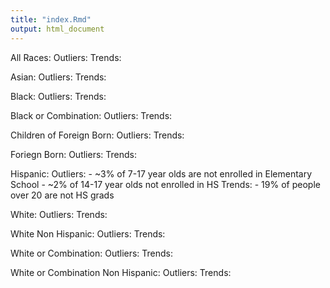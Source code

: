 ```yaml
---
title: "index.Rmd"
output: html_document
---
```


All Races:
Outliers:
Trends:

Asian: 
Outliers:
Trends:

Black:
Outliers:
Trends:

Black or Combination:
Outliers:
Trends:

Children of Foreign Born:
Outliers:
Trends:

Foriegn Born:
Outliers:
Trends:

Hispanic: 
Outliers:
  - ~3% of 7-17 year olds are not enrolled in Elementary School
  - ~2% of 14-17 year olds not enrolled in HS
Trends:
  - 19% of people over 20 are not HS grads

White:
Outliers:
Trends:

White Non Hispanic:
Outliers:
Trends:

White or Combination:
Outliers:
Trends:

White or Combination Non Hispanic:
Outliers:
Trends:

